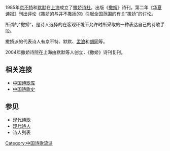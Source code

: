 {{Unreferenced|time=2020-05-10T11:58:43+00:00}}
1985年[[京不特|京不特]]和[[默默_(詩人)|默默]]在[[上海|上海]]成立了[[撒娇诗社|撒娇诗社]]，出版《[[撒娇_(诗刊)|撒娇]]》诗刊。第二年《[[华夏诗报|华夏诗报]]》刊出评论《撒娇的与并不撒娇的》引起全国范围的有关“撒娇”的讨论。

所谓的“撒娇”，是诗人选择的在客观环境不允许时所采取的一种表达自己的诗歌手段。

撒娇派的代表诗人有京不特、默默、[[孟浪|孟浪]]和[[胡同|胡同]]等。

2004年撒娇诗院在上海由默默等人创立，《撒娇》诗刊复刊。

==相关连接==

*[https://web.archive.org/web/20181121142452/http://www.shigeku.com/ 中国诗歌库]
*[http://poetrycn.com 中国诗歌史] {{Wayback|url=http://poetrycn.com/ |date=20200109082044 }}

==参见==
*[[现代诗歌|现代诗歌]]
*[[现代诗人|现代诗人]]
*诗人列表

[[Category:中国诗歌流派|Category:中国诗歌流派]]